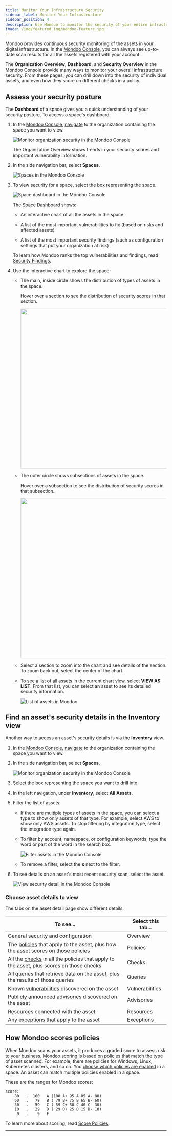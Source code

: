 ```yaml
---
title: Monitor Your Infrastructure Security
sidebar_label: Monitor Your Infrastructure
sidebar_position: 4
description: Use Mondoo to monitor the security of your entire infrastructure
image: /img/featured_img/mondoo-feature.jpg
---
```


Mondoo provides continuous security monitoring of the assets in your digital infrastructure. In the [Mondoo Console](https://console.mondoo.com), you can always see up-to-date scan results for all the assets registered with your account.

The **Organization Overview**, **Dashboard**, and **Security Overview** in the Mondoo Console provide many ways to monitor your overall infrastructure security. From these pages, you can drill down into the security of individual assets, and even how they score on different checks in a policy.

## Assess your security posture

The **Dashboard** of a space gives you a quick understanding of your security posture. To access a space's dashboard:

1. In the [Mondoo Console](https://console.mondoo.com), [navigate](/platform/start/navigate/) to the organization containing the space you want to view.

   ![Monitor organization security in the Mondoo Console](/img/platform/security/org-overview.png)

   The Organization Overview shows trends in your security scores and important vulnerability information.

2. In the side navigation bar, select **Spaces**.

   ![Spaces in the Mondoo Console](/img/platform/security/monitor-org.png)

3. To view security for a space, select the box representing the space.

   ![Space dashboard in the Mondoo Console](/img/platform/security/dashboard.png)

   The Space Dashboard shows:

      - An interactive chart of all the assets in the space

      - A list of the most important vulnerabilities to fix (based on risks and affected assets)

      - A list of the most important security findings (such as configuration settings that put your organization at risk)

      To learn how Mondoo ranks the top vulnerabilities and findings, read [Security Findings](/platform/security/posture/findings/).

4. Use the interactive chart to explore the space:

   - The main, inside circle shows the distribution of types of assets in the space.

      Hover over a section to see the distribution of security scores in that section.

      <img src={fidget1} width="500" />

   - The outer circle shows subsections of assets in the space.

      Hover over a subsection to see the distribution of security scores in that subsection.

      <img src={fidget2} width="500" />

   - Select a section to zoom into the chart and see details of the section. To zoom back out, select the center of the chart.

   - To see a list of all assets in the current chart view, select **VIEW AS LIST**. From that list, you can select an asset to see its detailed security information.

      ![List of assets in Mondoo](/img/platform/security/list.png)

## Find an asset's security details in the Inventory view

Another way to access an asset's security details is via the **Inventory** view.

1. In the [Mondoo Console](https://console.mondoo.com), [navigate](/platform/start/navigate/) to the organization containing the space you want to view.

2. In the side navigation bar, select **Spaces**.

   ![Monitor organization security in the Mondoo Console](/img/platform/security/monitor-org.png)

3. Select the box representing the space you want to drill into.

4. In the left navigation, under **Inventory**, select **All Assets**.

5. Filter the list of assets:

   - If there are multiple types of assets in the space, you can select a type to show only assets of that type. For example, select AWS to show only AWS assets. To stop filtering by integration type, select the integration type again.

   - To filter by account, namespace, or configuration keywords, type the word or part of the word in the search box.

     ![Filter assets in the Mondoo Console](/img/platform/security/monitor-filter.png)

   - To remove a filter, select the **x** next to the filter.

6. To see details on an asset's most recent security scan, select the asset.

   ![View security detail in the Mondoo Console](/img/platform/security/monitor-asset.png)

### Choose asset details to view

The tabs on the asset detail page show different details:

| To see...                                                                                                                  | Select this tab... |
| -------------------------------------------------------------------------------------------------------------------------- | ------------------ |
| General security and configuration                                                                                         | Overview           |
| The [policies](/platform/security/posture/policies/) that apply to the asset, plus how the asset scores on those policies  | Policies           |
| All the [checks](/platform/security/posture/pac/) in all the policies that apply to the asset, plus scores on those checks | Checks             |
| All queries that retrieve data on the asset, plus the results of those queries                                             | Queries            |
| Known [vulnerabilities](/platform/security/posture/vulnerabilities/) discovered on the asset                                  | Vulnerabilities    |
| Publicly announced [advisories](/platform/security/posture/advisories/) discovered on the asset                               | Advisories         |
| Resources connected with the asset                                                                                         | Resources          |
| Any [exceptions](/platform/security/customize/checks/) that apply to the asset                                             | Exceptions         |

## How Mondoo scores policies

When Mondoo scans your assets, it produces a graded score to assess risk to your business. Mondoo scoring is based on policies that match the type of asset scanned. For example, there are policies for Windows, Linux, Kubernetes clusters, and so on. You [choose which policies are enabled](/platform/security/posture/policies/) in a space. An asset can match multiple policies enabled in a space.

These are the ranges for Mondoo scores:

```text
score:
    80  ..  100   A (100 A+ 95 A 85 A- 80)
    60  ..   79   B ( 79 B+ 75 B 65 B- 60)
    30  ..   59   C ( 59 C+ 50 C 40 C- 30)
    10  ..   29   D ( 29 D+ 25 D 15 D- 10)
     0  ..    9   F
```

To learn more about scoring, read [Score Policies](/cnspec/cnspec-policies/write/policy-scoring/).

---
